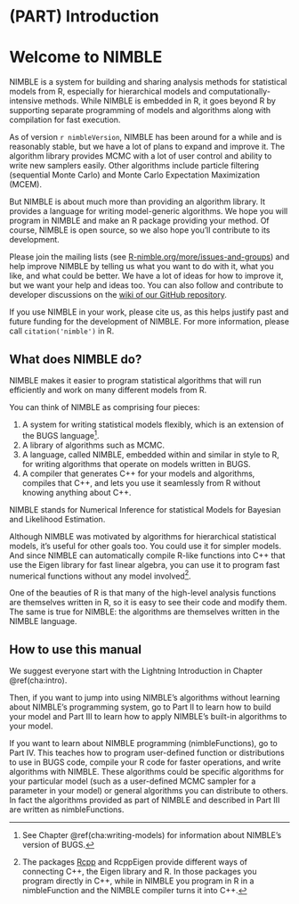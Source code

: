 <!--- % See http://yihui.name/knitr/demo/child/ for documentation on the parent/child document system of knitr -->

# (PART) Introduction {-}

# Welcome to NIMBLE {#cha:welcome-nimble}

NIMBLE is a system for building and sharing analysis methods for
statistical models from R, especially for hierarchical models and
computationally-intensive methods.  While NIMBLE is embedded in R, it
goes beyond R by supporting separate programming of models and
algorithms along with compilation for fast execution.  

As of version `r nimbleVersion`, NIMBLE has been around for a while and is reasonably
stable, but we have a lot of plans to expand and improve it.  The
algorithm library provides MCMC with a lot of user control and ability
to write new samplers easily.  Other algorithms include particle
filtering (sequential Monte Carlo) and Monte Carlo Expectation
Maximization (MCEM).  

But NIMBLE is about much more than providing an algorithm library.  It
provides a language for writing model-generic algorithms.  We hope you
will program in NIMBLE and make an R package providing your method.
Of course, NIMBLE is open source, so we also hope you'll contribute to
its development.

Please join the mailing lists
(see [R-nimble.org/more/issues-and-groups](https://r-nimble.org/more/issues-and-groups)) and help improve NIMBLE by
telling us what you want to do with it, what you like, and what could
be better.  We have a lot of ideas for how to improve it, but we want
your help and ideas too.  You can also follow and contribute to
developer discussions on the
[wiki of our GitHub
  repository](https://github.com/nimble-dev/nimble/wiki).

If you use NIMBLE in your work, please cite us, as this helps justify past and future funding
for the development of NIMBLE. For more information, please call `citation('nimble')` in R.

## What does NIMBLE do? {#sec:what-is-nimble}

NIMBLE makes it easier to program statistical algorithms that will run
efficiently and work on many different models from R.

You can think of NIMBLE as comprising four pieces:


  1. A system for writing statistical models flexibly, which is an
  extension of the BUGS language^[See Chapter
    \@ref(cha:writing-models) for information about NIMBLE's version of
    BUGS.].
  1. A library of algorithms such as MCMC.
  1. A language, called NIMBLE, embedded within and similar in style
  to R, for writing algorithms that operate on models written in BUGS.
  1. A compiler that generates C++ for your models and algorithms,
  compiles that C++, and lets you use it seamlessly from R without
  knowing anything about C++.


NIMBLE stands for Numerical Inference for statistical Models for
Bayesian and Likelihood Estimation.  

Although NIMBLE was motivated by algorithms for hierarchical
statistical models, it's useful for other goals too.  You could use it
for simpler models.  And since NIMBLE can automatically compile R-like
functions into C++ that use the Eigen library for fast linear algebra,
you can use it to program fast numerical functions without any model
involved^[The packages [Rcpp](http://www.rcpp.org/) and
  RcppEigen provide different ways of connecting C++, the Eigen
  library and R.  In those packages you program directly in C++, while
  in NIMBLE you program in R in a nimbleFunction and the NIMBLE compiler
  turns it into C++.].

One of the beauties of R is that many of the high-level analysis
functions are themselves written in R, so it is easy to see their code and modify
them.  The same is true for NIMBLE: the algorithms are themselves
written in the NIMBLE language.

## How to use this manual

We suggest everyone start with the Lightning Introduction in Chapter \@ref(cha:intro).

Then, if you want to jump into using NIMBLE's algorithms without learning
about NIMBLE's programming system, go to Part II to
learn how to build your model and Part III to learn
how to apply NIMBLE's built-in algorithms to your model.

If you want to learn about NIMBLE programming (nimbleFunctions), go to Part IV. This teaches how to program user-defined
function or distributions to use in BUGS code, compile your R code for
faster operations, and write algorithms with NIMBLE. These algorithms
could be specific algorithms for your particular model (such as a
user-defined MCMC sampler for a parameter in your model) or general
algorithms you can distribute to others. In fact the algorithms
provided as part of NIMBLE and described in Part III
are written as nimbleFunctions.
